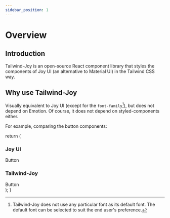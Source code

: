 ```yaml
---
sidebar_position: 1
---
```



# Overview

## Introduction

Tailwind-Joy is an open-source React component library that styles the components of Joy UI (an alternative to Material UI) in the Tailwind CSS way.

## Why use Tailwind-Joy

Visually equivalent to Joy UI (except for the `font-family`[^1]), but does not depend on Emotion. Of course, it does not depend on styled-components either.

[^1]: Tailwind-Joy does not use any particular font as its default font. The default font can be selected to suit the end user's preference.

For example, comparing the button components:

  return (
    <DisplayStand className="mb-5 grid grid-cols-1 gap-4 border-none p-0 min-[375px]:grid-cols-2 dark:bg-transparent">
      <DisplayStand className="grid items-start justify-start gap-y-0">
        <CssVarsProvider modeStorageKey="theme">
          <h3>Joy UI</h3>
          <div>
            <JoyButton color="primary" size="md" variant="solid">
              Button
            </JoyButton>
          </div>
        </CssVarsProvider>
      </DisplayStand>
      <DisplayStand className="grid items-start justify-start gap-y-0">
        <h3>Tailwind-Joy</h3>
        <div>
          <TJButton color="primary" size="md" variant="solid">
            Button
          </TJButton>
        </div>
      </DisplayStand>
    </DisplayStand>
  );
}

<ComponentComparison />
